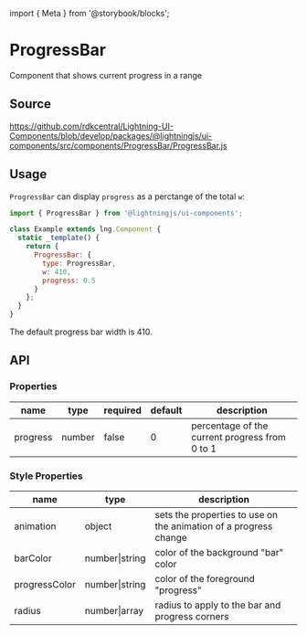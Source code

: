 ﻿import { Meta } from '@storybook/blocks';

<Meta of={ProgressBarStories} />

# ProgressBar

Component that shows current progress in a range

## Source

https://github.com/rdkcentral/Lightning-UI-Components/blob/develop/packages/@lightningjs/ui-components/src/components/ProgressBar/ProgressBar.js

## Usage

`ProgressBar` can display `progress` as a perctange of the total `w`:

```js
import { ProgressBar } from '@lightningjs/ui-components';

class Example extends lng.Component {
  static _template() {
    return {
      ProgressBar: {
        type: ProgressBar,
        w: 410,
        progress: 0.5
      }
    };
  }
}
```

The default progress bar width is 410.

## API

### Properties

| name     | type   | required | default | description                                    |
| -------- | ------ | -------- | ------- | ---------------------------------------------- |
| progress | number | false    | 0       | percentage of the current progress from 0 to 1 |

### Style Properties

| name          | type           | description                                                      |
| ------------- | -------------- | ---------------------------------------------------------------- |
| animation     | object         | sets the properties to use on the animation of a progress change |
| barColor      | number\|string | color of the background "bar" color                              |
| progressColor | number\|string | color of the foreground "progress"                               |
| radius        | number\|array  | radius to apply to the bar and progress corners                  |
